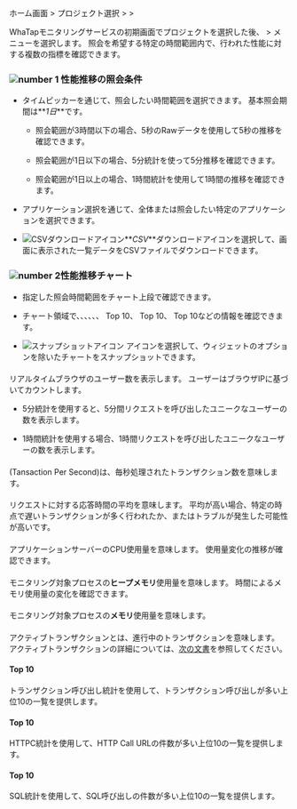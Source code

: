 ホーム画面 &gt; プロジェクト選択 &gt; <Cmdname sid="side_analysis" className="uitext" /> &gt; <Cmdname sid="side_perfTrend" className="uitext" />

WhaTapモニタリングサービスの初期画面でプロジェクトを選択した後、<Cmdname sid="side_analysis" className="uitext" /> &gt; <Cmdname sid="side_perfTrend" className="uitext" />メニューを選択します。 照会を希望する特定の時間範囲内で、行われた性能に対する複数の指標を確認できます。 

<ImgLang img='performance-trend.png' desc='性能推移' />

### ![number 1](/img/number-01.png) 性能推移の照会条件

- タイムピッカーを通じて、照会したい時間範囲を選択できます。 基本照会期間は**_1日_**です。

  - 照会範囲が3時間以下の場合、5秒のRawデータを使用して5秒の推移を確認できます。

  - 照会範囲が1日以下の場合、5分統計を使って5分推移を確認できます。

  - 照会範囲が1日以上の場合、1時間統計を使用して1時間の推移を確認できます。

- アプリケーション選択を通じて、全体または照会したい特定のアプリケーションを選択できます。 

- ![CSVダウンロードアイコン](/img/ico-csv.svg)**_CSV_**ダウンロードアイコンを選択して、画面に表示された一覧データをCSVファイルでダウンロードできます。

### ![number 2](/img/number-02.png)性能推移チャート

- 指定した照会時間範囲をチャート上段で確認できます。

- チャート領域で<Cmdname sid="rt_user" className="uitext" />、<Cmdname sid="tps" className="uitext" />、<Cmdname sid="resp_time" className="uitext" />、<Cmdname sid="cpu" className="uitext" />、<Cmdname sid="heap_memory" className="uitext" />、<Cmdname sid="active_transaction" className="uitext" />、<Cmdname sid="transaction" className="uitext" /> <UI>Top 10</UI>、<Cmdname sid="httpc" className="uitext" /> <UI>Top 10</UI>、<Cmdname sid="sql" className="uitext" /> <UI>Top 10</UI>などの情報を確認できます。

- ![スナップショットアイコン](/img/ic-camera.svg) <Cmdname sid="sms_alert_snapshot" className="uitext" />アイコンを選択して、ウィジェットのオプションを除いたチャートをスナップショットできます。

#### <Cmdname sid="rt_user" />

リアルタイムブラウザのユーザー数を表示します。 ユーザーはブラウザIPに基づいてカウントします。 

- 5分統計を使用すると、5分間リクエストを呼び出したユニークなユーザーの数を表示します。

- 1時間統計を使用する場合、1時間リクエストを呼び出したユニークなユーザーの数を表示します。

#### <Cmdname sid="tps" />

<Cmdname sid="tps" className="uitext" />(Tansaction Per Second)は、毎秒処理されたトランザクション数を意味します。

#### <Cmdname sid="resp_time" />

リクエストに対する応答時間の平均を意味します。 平均が高い場合、特定の時点で遅いトランザクションが多く行われたか、またはトラブルが発生した可能性が高いです。

#### <Cmdname sid="cpu" />

アプリケーションサーバーのCPU使用量を意味します。 使用量変化の推移が確認できます。

<InDoc product='java,nodejs'>

#### <Cmdname sid="heap_memory" />

モニタリング対象プロセスの**ヒープメモリ**使用量を意味します。 時間によるメモリ使用量の変化を確認できます。

</InDoc>

<InDoc product='python,dotnet,php,golang'>

#### <Cmdname sid="memory" />

モニタリング対象プロセスの**メモリ**使用量を意味します。

</InDoc>

#### <Cmdname sid="active_transaction" />

アクティブトランザクションとは、進行中のトランザクションを意味します。 アクティブトランザクションの詳細については、[次の文書](dashboard#active-trs)を参照してください。

#### <Cmdname sid="transaction" /> Top 10

トランザクション呼び出し統計を使用して、トランザクション呼び出しが多い上位10の一覧を提供します。

#### <Cmdname sid="httpc" /> Top 10

HTTPC統計を使用して、HTTP Call URLの件数が多い上位10の一覧を提供します。

#### <Cmdname sid="sql" /> Top 10

SQL統計を使用して、SQL呼び出しの件数が多い上位10の一覧を提供します。 
